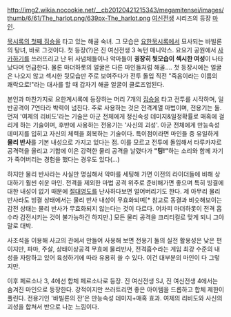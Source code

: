http://img2.wikia.nocookie.net/__cb20120421215343/megamitensei/images/thumb/6/61/The_harlot.png/639px-The_harlot.png
[[여신전생]] 시리즈의 등장 [[마인]].

[[짐승#s-2.2.1|묵시록의 첫째 짐승]]을 타고 있는 해골 숙녀. 그 모습은 [[요한묵시록]]에서 묘사되는 바빌론의 탕녀, 바로 그것이다. 첫 등장(?)은 진 여신전생 3 녹턴 매니악스. 요요기 공원에서 [[사카하기]]를 쓰러뜨리고 난 뒤 사념체들이나 악마들이 '''굉장히 뒷모습이 섹시한 여성'''이 나타났다며 언급한다. 물론 마더하롯의 얼굴은 다른 마인들처럼 해골.... 첫 등장시에는 얼굴은 나오지 않고 섹시한 뒷모습만 주로 보여주다가 전투 돌입 직전 "죽음이라는 이름의 쾌락으로!"라는 대사를 할 때 갑자기 해골 얼굴이 클로즈업된다.

본인과 마찬가지로 요한계시록에 등장하는 머리 7개의 [[짐승]]을 타고 전투를 시작하며, 일반공격이 7연타라 박력이 넘친다.
주로 사용하는 것은 전격계열 마법이며, 전용기는 둘. 먼저 '여제의 리비도'라는 기술은 아군 전체에게 정신속성 데미지&일정확률로 매혹에 걸리게 하는 기술이며, 후반에 사용하는 전용기는 '사신의 괴성'. 아군 전체에게 만능속성 데미지를 입히고 자신의 체력을 회복하는 기술이다.
특이점이라면 마인들 중 유일하게 '''물리 반사'''를 기본 내성으로 가지고 있다는 점. 이를 모르고 전투에 돌입해서 타루카쟈로 공격력을 올리고 기합에 이은 강력한 물리 공격을 날렸다가 '''"팅!"'''하는 소리와 함께 자기가 죽어버리는 경험을 했다는 경우도 있다(...)

하지만 물리 반사라는 사실만 명심해서 악마를 세팅해 가면 이전의 라이더들에 비해 상대하기 훨씬 쉬운 마인. 전격을 제외한 마법 공격 위주로 준비해가면 좋으며 특히 빙결에 대한 내성이 없기 때문에 [[절대영도]]를 난사하다보면 얼어버리기도 한다. 제 아무리 물리 반사라도 빙결 상태에서는 물리 반사 내성이 무효화되며[* 참고로 동결과 비슷해보이는 감전 상태는 물리 반사가 무효화되지 않는다는 것이 다르다. 어차피 마더하롯이 전격 흡수라 감전시키는 것이 불가능하긴 하지만.] 모든 물리 공격을 크리티컬로 맞게 되니 그야말로 대박. 

사조석을 이용해 사교의 관에서 만들어 사용해 보면 전용기 둘의 실전 활용성은 낮은 편이지만, 파마, 주살, 상태이상공격 무효에 물리반사, 전격흡수라는 게임 최강 수준의 내성을 자랑하고 있어 육성하기에 따라 유용히 쓸 수 있다. 이건 대부분의 마인이 다 그렇지만.

이후 페르소나 3, 4에선 합체 페르소나로 등장. 진 여신전생 SJ, 진 여신전생 4에서는 숨겨진 마인으로 등장한다. 강적이지만 쓰러트리면 좋은 아이템을 드롭하고 합체 제한이 풀린다. 전용기인 '바빌론의 잔'은 만능속성 데미지+매혹 효과. 여제의 리비도와 사신의 괴성을 합쳐서 반으로 나눈 느낌이다.
